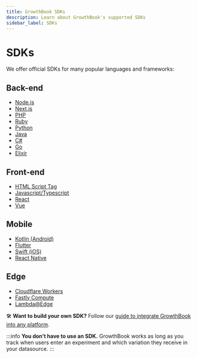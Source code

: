 ```yaml
---
title: GrowthBook SDKs
description: Learn about GrowthBook's supported SDKs
sidebar_label: SDKs
---
```


# SDKs

We offer official SDKs for many popular languages and frameworks:

## Back-end

- [Node.js](/lib/node)
- [Next.js](/lib/nextjs)
- [PHP](/lib/php)
- [Ruby](/lib/ruby)
- [Python](/lib/python)
- [Java](/lib/java)
- [C#](/lib/csharp)
- [Go](/lib/go)
- [Elixir](/lib/elixir)

## Front-end

- [HTML Script Tag](/lib/script-tag)
- [Javascript/Typescript](/lib/js)
- [React](/lib/react)
- [Vue](/lib/vue)

## Mobile

- [Kotlin (Android)](/lib/kotlin)
- [Flutter](/lib/flutter)
- [Swift (iOS)](/lib/swift)
- [React Native](/lib/react-native)

## Edge

- [Cloudflare Workers](/lib/edge/cloudflare)
- [Fastly Compute](/lib/edge/fastly)
- [Lambda@Edge](/lib/edge/lambda)

🛠️ **Want to build your own SDK?**
Follow our [guide to integrate GrowthBook into any platform](/lib/build-your-own).

:::info
**You don’t have to use an SDK.** GrowthBook works as long as you track when users enter an experiment and which variation they receive in your datasource.
:::
